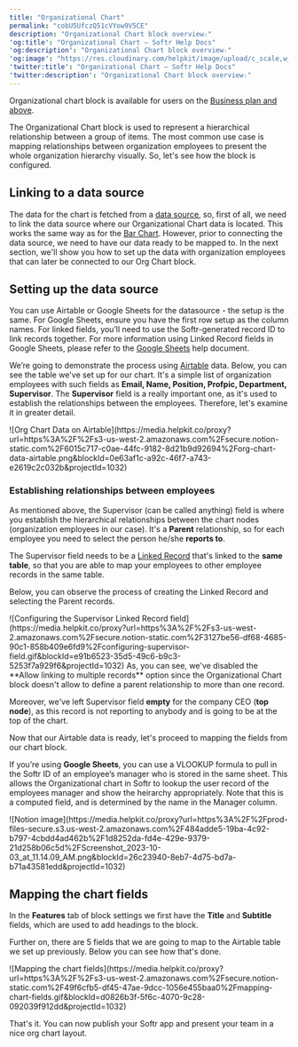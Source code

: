 ```yaml
---
title: "Organizational Chart"
permalink: "cobU5UfczQ51cVYow9V5CE"
description: "Organizational Chart block overview։"
'og:title': "Organizational Chart – Softr Help Docs"
'og:description': "Organizational Chart block overview։"
'og:image': "https://res.cloudinary.com/helpkit/image/upload/c_scale,w_700,q_auto/v1674219840/softrdocs_meta_OG_Image_Url_258f31c013.png"
'twitter:title': "Organizational Chart – Softr Help Docs"
'twitter:description': "Organizational Chart block overview։"
---
```

<Note>Organizational chart block is available for users on the [Business plan and above](https://www.softr.io/pricing).</Note>

The Organizational Chart block is used to represent a hierarchical relationship between a group of items. The most common use case is mapping relationships between organization employees to present the whole organization hierarchy visually. So, let's see how the block is configured.

## Linking to a data source

The data for the chart is fetched from a [data source](/4230abecf813402aa2926466c313290a), so, first of all, we need to link the data source where our Organizational Chart data is located. This works the same way as for the [Bar Chart](/building-blocks/vikC2AWEpQGkZd4jGyoVxo/type-bar-chart/hs9Nn3rYv1PJFoJADwMWk6). However, prior to connecting the data source, we need to have our data ready to be mapped to. In the next section, we'll show you how to set up the data with organization employees that can later be connected to our Org Chart block.

## Setting up the data source

You can use Airtable or Google Sheets for the datasource - the setup is the same. For Google Sheets, ensure you have the first row setup as the column names. For linked fields, you’ll need to use the Softr-generated record ID to link records together. For more information using Linked Record fields in Google Sheets, please refer to the [Google Sheets](/data-sources/1YYStCJukT15Lh2j93qo9A/google-sheets/jznC9Jr3Jri224AVmHVn4a) help document.

We’re going to demonstrate the process using [Airtable](/data-sources/1YYStCJukT15Lh2j93qo9A/airtable/jHX7kfH7QvkVcELQvS3VoX) data. Below, you can see the table we've set up for our chart. It's a simple list of organization employees with such fields as **Email, Name, Position, Profpic, Department, Supervisor**. The **Supervisor** field is a really important one, as it's used to establish the relationships between the employees. Therefore, let's examine it in greater detail.
<Frame caption="Org Chart Data on Airtable">![Org Chart Data on Airtable](https://media.helpkit.co/proxy?url=https%3A%2F%2Fs3-us-west-2.amazonaws.com%2Fsecure.notion-static.com%2F6015c717-c0ae-44fc-9182-8d21b9d92694%2Forg-chart-data-airtable.png&blockId=0e63af1c-a92c-46f7-a743-e2619c2c032b&projectId=1032)</Frame>

### Establishing relationships between employees

As mentioned above, the Supervisor (can be called anything) field is where you establish the hierarchical relationships between the chart nodes (organization employees in our case). It's a **Parent** relationship, so for each employee you need to select the person he/she **reports to**.

<Tip>The Supervisor field needs to be a [Linked Record](https://support.airtable.com/hc/en-us/articles/206452848-How-to-link-records-in-Airtable) that's linked to the **same table**, so that you are able to map your employees to other employee records in the same table.</Tip>

Below, you can observe the process of creating the Linked Record and selecting the Parent records.
<Frame caption="Configuring the Supervisor Linked Record field">![Configuring the Supervisor Linked Record field](https://media.helpkit.co/proxy?url=https%3A%2F%2Fs3-us-west-2.amazonaws.com%2Fsecure.notion-static.com%2F3127be56-df68-4685-90c1-858b409e6fd9%2Fconfiguring-supervisor-field.gif&blockId=e91b6523-35d5-49c6-b9c3-5253f7a929f6&projectId=1032)</Frame>
<Tip>
As, you can see, we've disabled the **Allow linking to multiple records** option since the Organizational Chart block doesn't allow to define a parent relationship to more than one record.

Moreover, we've left Supervisor field **empty** for the company CEO (**top node**), as this record is not reporting to anybody and is going to be at the top of the chart.

</Tip>

Now that our Airtable data is ready, let's proceed to mapping the fields from our chart block.

If you’re using **Google Sheets**, you can use a VLOOKUP formula to pull in the Softr ID of an employee’s manager who is stored in the same sheet. This allows the Organizational chart in Softr to lookup the user record of the employees manager and show the heirarchy appropriately. Note that this is a computed field, and is determined by the name in the Manager column.
<Frame>![Notion image](https://media.helpkit.co/proxy?url=https%3A%2F%2Fprod-files-secure.s3.us-west-2.amazonaws.com%2F484adde5-19ba-4c92-b797-4cbdd4ad462b%2F1d8252da-fd4e-429e-9379-21d258b06c5d%2FScreenshot_2023-10-03_at_11.14.09_AM.png&blockId=26c23940-8eb7-4d75-bd7a-b71a43581edd&projectId=1032)</Frame>

## Mapping the chart fields

In the **Features** tab of block settings we first have the **Title** and **Subtitle** fields, which are used to add headings to the block.

Further on, there are 5 fields that we are going to map to the Airtable table we set up previously. Below you can see how that's done.
<Frame caption="Mapping the chart fields">![Mapping the chart fields](https://media.helpkit.co/proxy?url=https%3A%2F%2Fs3-us-west-2.amazonaws.com%2Fsecure.notion-static.com%2F49f6cfb5-df45-47ae-9dcc-1056e455baa0%2Fmapping-chart-fields.gif&blockId=d0826b3f-5f6c-4070-9c28-092039f912dd&projectId=1032)</Frame>

That's it. You can now publish your Softr app and present your team in a nice org chart layout.